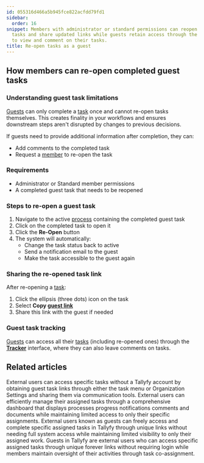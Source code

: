 ```yaml
---
id: 055316d466a5b945fce822acfdd79fd1
sidebar:
  order: 16
snippet: Members with administrator or standard permissions can reopen completed guest
  tasks and share updated links while guests retain access through the Tracker interface
  to view and comment on their tasks.
title: Re-open tasks as a guest
---
```


## How members can re-open completed guest tasks

### Understanding guest task limitations

[Guests](/products/pro/documenting/guests/) can only complete a [task](/products/pro/tracking-and-tasks/tasks/) once and cannot re-open tasks themselves. This creates finality in your workflows and ensures downstream steps aren't disrupted by changes to previous decisions.

If guests need to provide additional information after completion, they can:
- Add comments to the completed task
- Request a [member](/products/pro/documenting/members/) to re-open the task

### Requirements
- Administrator or Standard member permissions
- A completed guest task that needs to be reopened

### Steps to re-open a guest task

1. Navigate to the active [process](/products/pro/tracking-and-tasks/processes/) containing the completed guest task
2. Click on the completed task to open it
3. Click the **Re-Open** button
4. The system will automatically:
   - Change the task status back to active
   - Send a notification email to the guest
   - Make the task accessible to the guest again

### Sharing the re-opened task link

After re-opening a [task](/products/pro/tracking-and-tasks/tasks/):

1. Click the ellipsis (three dots) icon on the task
2. Select **Copy [guest link](/products/pro/documenting/guests/how-to-find-a-guest-task-link-in-tallyfy/)**
3. Share this link with the guest if needed

### Guest task tracking

[Guests](/products/pro/documenting/guests/) can access all their [tasks](/products/pro/tracking-and-tasks/tasks/) (including re-opened ones) through the **[Tracker](/products/pro/tracking-and-tasks/tracker-view/)** interface, where they can also leave comments on tasks.

<lite-vimeo videoid="333173184"></lite-vimeo>


## Related articles
<CardGrid>
<LinkTitleCard header="<b>Guests > Get a guest's unique link</b>" href="/products/pro/documenting/guests/how-to-find-a-guest-task-link-in-tallyfy/" > External users can access specific tasks without a Tallyfy account by obtaining guest task links through either the task menu or Organization Settings and sharing them via communication tools. </LinkTitleCard>
<LinkTitleCard header="<b>Guests > The guest view</b>" href="/products/pro/documenting/guests/how-can-guests-monitor-their-processes-on-tallyfy/" > External users can efficiently manage their assigned tasks through a comprehensive dashboard that displays processes progress notifications comments and documents while maintaining limited access to only their specific assignments. </LinkTitleCard>
<LinkTitleCard header="<b>Guests > What is a guest</b>" href="/products/pro/documenting/guests/what-is-a-guest/" > External users known as guests can freely access and complete specific assigned tasks in Tallyfy through unique links without needing full system access while maintaining limited visibility to only their assigned work. </LinkTitleCard>
<LinkTitleCard header="<b>Documenting > Guests</b>" href="/products/pro/documenting/guests/" > Guests in Tallyfy are external users who can access specific assigned tasks through unique forever links without requiring login while members maintain oversight of their activities through task co-assignment. </LinkTitleCard>
</CardGrid>